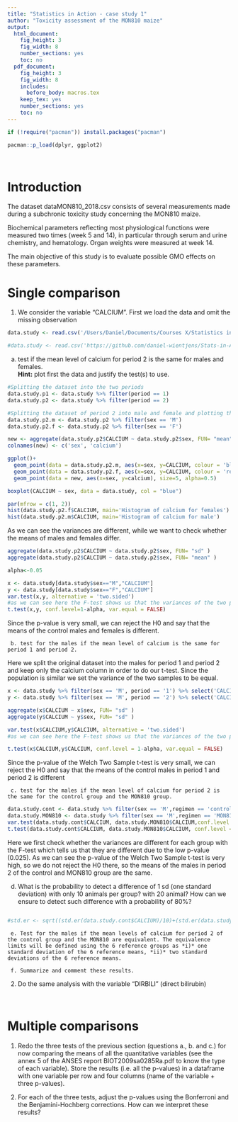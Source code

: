 ```yaml
---
title: "Statistics in Action - case study 1"
author: "Toxicity assessment of the MON810 maize"
output:
  html_document:
    fig_height: 3
    fig_width: 8
    number_sections: yes
    toc: no
  pdf_document:
    fig_height: 3
    fig_width: 8
    includes:
      before_body: macros.tex
    keep_tex: yes
    number_sections: yes
    toc: no
---
```

```r
if (!require("pacman")) install.packages("pacman")

pacman::p_load(dplyr, ggplot2)
```

</br>


# Introduction

The dataset <ttt>dataMON810_2018.csv</ttt> consists of several measurements made during a subchronic toxicity study concerning the MON810 maize.

Biochemical parameters reflecting most physiological functions were measured two times (week 5 and 14), in particular through serum and urine chemistry, and hematology. Organ weights were measured at week 14.

The main objective of this study is to evaluate possible GMO effects on these parameters.

# Single comparison

   1. We consider the variable "CALCIUM".
First we load the data and omit the missing observation 
```r
data.study <- read.csv('/Users/Daniel/Documents/Courses X/Statistics in Action/Homework 1/dataMON810_2018.csv') 

#data.study <- read.csv('https://github.com/daniel-wientjens/Stats-in-Action-Homework-1/blob/master/dataMON810_2018.csv')
```
   

a. test if the mean level of calcium for period 2 is the same for males and females.  </br>**Hint:** plot first the data and justify the test(s) to use.

```r
#Splitting the dataset into the two periods 
data.study.p1 <- data.study %>% filter(period == 1)
data.study.p2 <- data.study %>% filter(period == 2)

#Splitting the dataset of period 2 into male and female and plotting the result
data.study.p2.m <- data.study.p2 %>% filter(sex == 'M')
data.study.p2.f <- data.study.p2 %>% filter(sex == 'F')

new <- aggregate(data.study.p2$CALCIUM ~ data.study.p2$sex, FUN= "mean") 
colnames(new) <- c('sex', 'calcium')

ggplot()+
  geom_point(data = data.study.p2.m, aes(x=sex, y=CALCIUM, colour = 'blue'), show.legend = F) + 
  geom_point(data = data.study.p2.f, aes(x=sex, y=CALCIUM, colour = 'red'), show.legend = F) +
  geom_point(data = new, aes(x=sex, y=calcium), size=5, alpha=0.5)

boxplot(CALCIUM ~ sex, data = data.study, col = "blue")
```

```r
par(mfrow = c(1, 2))
hist(data.study.p2.f$CALCIUM, main='Histogram of calcium for females')
hist(data.study.p2.m$CALCIUM, main='Histogram of calcium for male')
```
As we can see the variances are different, while we want to check whether the means of males and females differ.
```r
aggregate(data.study.p2$CALCIUM ~ data.study.p2$sex, FUN= "sd" )
aggregate(data.study.p2$CALCIUM ~ data.study.p2$sex, FUN= "mean" )
```
```r
alpha<-0.05

x <- data.study[data.study$sex=="M","CALCIUM"]
y <- data.study[data.study$sex=="F","CALCIUM"]
var.test(x,y, alternative = 'two.sided')
#as we can see here the F-test shows us that the variances of the two populations are not equal
t.test(x,y, conf.level=1-alpha, var.equal = FALSE)
```
Since the p-value is very small, we can reject the H0 and say that the means of the control males and females is different.

     b. test for the males if the mean level of calcium is the same for period 1 and period 2.
Here we split the original dataset into the males for period 1 and period 2 and keep only the calcium column in order to do our t-test. Since the population is similar we set the variance of the two samples to be equal.
```r
x <- data.study %>% filter(sex == 'M', period == '1') %>% select('CALCIUM', 'sex')
y <- data.study %>% filter(sex == 'M', period == '2') %>% select('CALCIUM', 'sex')

aggregate(x$CALCIUM ~ x$sex, FUN= "sd" )
aggregate(y$CALCIUM ~ y$sex, FUN= "sd" )

var.test(x$CALCIUM,y$CALCIUM, alternative = 'two.sided')
#as we can see here the F-test shows us that the variances of the two populations are not equal

t.test(x$CALCIUM,y$CALCIUM, conf.level = 1-alpha, var.equal = FALSE)
```

Since the p-value of the Welch Two Sample t-test is very small, we can reject the H0 and say that the means of the control males in period 1 and period 2 is different

     c. test for the males if the mean level of calcium for period 2 is the same for the control group and the MON810 group.
```r
data.study.cont <- data.study %>% filter(sex == 'M',regimen == 'control')
data.study.MON810 <- data.study %>% filter(sex == 'M',regimen == 'MON810') 
var.test(data.study.cont$CALCIUM, data.study.MON810$CALCIUM,conf.level = 1-alpha, var.equal = FALSE)
t.test(data.study.cont$CALCIUM, data.study.MON810$CALCIUM, conf.level = 1-alpha)
```
Here we first check whether the variances are different for each group with the F-test which tells us that they are different due to the low p-value (0.025). As we can see the p-value of the Welch Two Sample t-test is very high, so we do not reject the H0 there, so the means of the males in period 2 of the control and MON810 group are the same.

d. What is the probability to detect a difference of 1 sd (one standard deviation) with only 10 animals per group? with 20 animal? How can we ensure to detect such difference with a probability of 80%?
```r

```


     
```r
#std.er <- sqrt((std.er(data.study.cont$CALCIUM)/10)+(std.er(data.study.MON810$CALCIUM)/10))
```
     
     
     e. Test for the males if the mean levels of calcium for period 2 of the control group and the MON810 are equivalent. The equivalence limits will be defined using the 6 reference groups as *i)* one standard deviation of the 6 reference means, *ii)* two standard deviations of the 6 reference means.
     
     f. Summarize and comment these results.
   
   2. Do the same analysis with the variable "DIRBILI" (direct bilirubin)



</br>


# Multiple comparisons


   1. Redo the three tests of the previous section (questions a., b. and c.) for now comparing  the means of all the quantitative variables (see the annex 5 of the ANSES report <ttt>BIOT2009sa0285Ra.pdf</ttt> to know the type of each variable). Store the results (i.e. all the p-values) in a dataframe with one variable per row and four columns (name of the variable + three p-values). 
   
   2. For each of the three tests, adjust the p-values using the Bonferroni  and the Benjamini-Hochberg corrections. How can we interpret these results?
   


